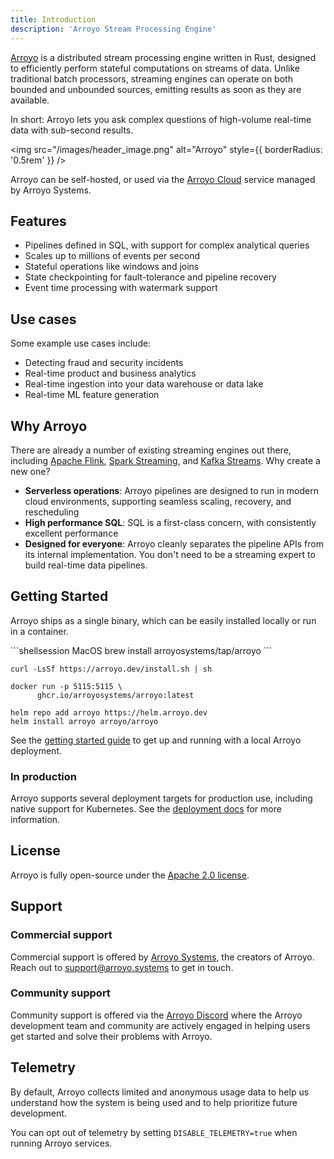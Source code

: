 ```yaml
---
title: Introduction
description: 'Arroyo Stream Processing Engine'
---
```


[Arroyo](https://arroyo.dev) is a distributed stream processing engine written in Rust, designed to efficiently
perform stateful computations on streams of data. Unlike traditional batch processors, streaming engines can operate
on both bounded and unbounded sources, emitting results as soon as they are available.

In short: Arroyo lets you ask complex questions of high-volume real-time data with sub-second results.

<img
  src="/images/header_image.png"
  alt="Arroyo"
  style={{ borderRadius: '0.5rem' }}
/>

Arroyo can be self-hosted, or used via the [Arroyo Cloud](https://arroyo.dev/) service managed by Arroyo Systems.

## Features

- Pipelines defined in SQL, with support for complex analytical queries
- Scales up to millions of events per second
- Stateful operations like windows and joins
- State checkpointing for fault-tolerance and pipeline recovery
- Event time processing with watermark support

## Use cases

Some example use cases include:

- Detecting fraud and security incidents
- Real-time product and business analytics
- Real-time ingestion into your data warehouse or data lake
- Real-time ML feature generation

## Why Arroyo

There are already a number of existing streaming engines out there, including [Apache Flink](https://flink.apache.org),
[Spark Streaming](https://spark.apache.org/docs/latest/streaming-programming-guide.html), and
[Kafka Streams](https://kafka.apache.org/documentation/streams/). Why create a new one?

- **Serverless operations**: Arroyo pipelines are designed to run in modern cloud environments, supporting seamless scaling,
  recovery, and rescheduling
- **High performance SQL**: SQL is a first-class concern, with consistently excellent performance
- **Designed for everyone**: Arroyo cleanly separates the pipeline APIs from its internal implementation. You don't
  need to be a streaming expert to build real-time data pipelines.

## Getting Started

Arroyo ships as a single binary, which can be easily installed locally or run in a container.

<CodeGroup>
```shellsession MacOS
brew install arroyosystems/tap/arroyo
```

```shellsession Linux
curl -LsSf https://arroyo.dev/install.sh | sh
```

```shellsession Docker
docker run -p 5115:5115 \
      ghcr.io/arroyosystems/arroyo:latest
```

```shellsession Kubernetes
helm repo add arroyo https://helm.arroyo.dev
helm install arroyo arroyo/arroyo
```

</CodeGroup>

 See the
[getting started guide](/getting-started) to get up and running with a local Arroyo deployment.


### In production

Arroyo supports several deployment targets for production use, including native support for Kubernetes. See the
[deployment docs](/deployment/overview) for more information.

## License

Arroyo is fully open-source under the [Apache 2.0 license](https://github.com/ArroyoSystems/arroyo/tree/master/LICENSE-apache).

## Support

### Commercial support

Commercial support is offered by [Arroyo Systems](https://www.arroyo.dev), the creators of Arroyo. Reach out to
[support@arroyo.systems](mailto:support@arroyo.systems) to get in touch.

### Community support

Community support is offered via the [Arroyo Discord](https://discord.gg/cjCr5rVmyR) where the Arroyo development
team and community are actively engaged in helping users get started and solve their problems with Arroyo.

## Telemetry

By default, Arroyo collects limited and anonymous usage data to help us
understand how the system is being used and to help prioritize future
development.

You can opt out of telemetry by setting `DISABLE_TELEMETRY=true` when running
Arroyo services.
